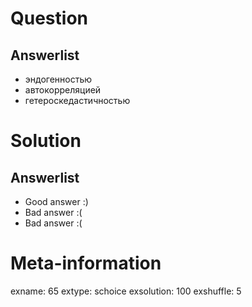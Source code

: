 Question
========


Answerlist
----------
*  эндогенностью
*  автокорреляцией
*  гетероскедастичностью

Solution
========

Answerlist
----------
*  Good answer :)
*  Bad answer :(
*  Bad answer :(

Meta-information
================
exname: 65
extype: schoice
exsolution: 100
exshuffle: 5
